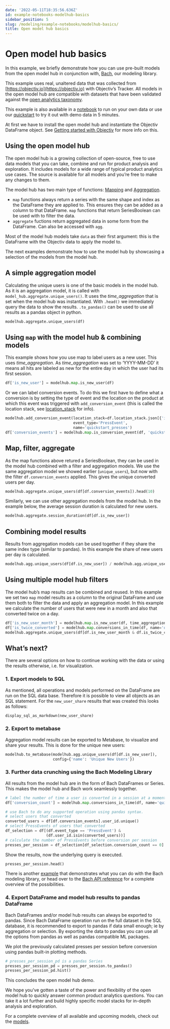 ```yaml
---
date: '2022-05-11T18:35:56.636Z'
id: example-notebooks-modelhub-basics
sidebar_position: 5
slug: /modeling/example-notebooks/modelhub-basics/
title: Open model hub basics
---
```


# Open model hub basics

In this example, we briefly demonstrate how you can use pre-built models from the open model hub in
conjunction with, [Bach](/modeling/bach/index.mdx), our modeling library.

This example uses real, unaltered data that was collected from [https://objectiv.io](https://objectiv.io) with Objectiv’s Tracker. All models
in the open model hub are compatible with datasets that have been validated against the
[open analytics taxonomy](https://objectiv.io/docs/taxonomy/).

This example is also available in a [notebook](https://github.com/objectiv/objectiv-analytics/blob/main/notebooks/model-hub-demo-notebook.ipynb)
to run on your own data or use our
[quickstart](https://objectiv.io/docs/home/quickstart-guide/) to try it out with demo data in 5 minutes.

At first we have to install the open model hub and instantiate the Objectiv DataFrame object. See
[Getting started with Objectiv](/modeling/example-notebooks/index.mdx) for more info on this.

## Using the open model hub

The open model hub is a growing collection of open-source, free to use data models that you can take,
combine and run for product analysis and exploration. It includes models for a wide range of typical product
analytics use cases. The source is available for all models and you’re free to make any changes to them.

The model hub has two main type of functions: [Mapping](/modeling/open-model-hub/models/Mapping/index.mdx) and
[Aggregation](/modeling/open-model-hub/models/Aggregation/index.mdx).

* `map` functions always return a series with the same shape and index as the DataFrame they are applied to.
This ensures they can be added as a column to that DataFrame. `map` functions that return SeriesBoolean can
be used with to filter the data.
* `aggregate` fuctions return aggregated data in some form from the DataFrame. Can also be accessed with
`agg`.

Most of the model hub models take `data` as their first argument: this is the DataFrame with the Objectiv data to apply the model to.

The next examples demonstrate how to use the model hub by showcasing a selection of the models from the model hub.

## A simple aggregation model

Calculating the unique users is one of the basic models in the model hub. As it is an aggregation model, it is called with `model_hub.aggregate.unique_users()`. It uses the *time_aggregation* that is set when the model hub was instantiated. With `.head()` we immediately query the data to show the results. `.to_pandas()` can be used to use all results as a pandas object in python.

```python
modelhub.aggregate.unique_users(df)
```

## Using `map` with the model hub & combining models

This example shows how you use map to label users as a new user. This uses *time_aggregation*. As *time_aggregation* was set to ‘YYYY-MM-DD’ it means all hits are labeled as new for the entire day in which the user had its first session.

```python
df['is_new_user'] = modelhub.map.is_new_user(df)
```

Or we can label conversion events. To do this we first have to define what a conversion is by setting the
type of event and the location on the product at which this event was triggered with `add_conversion_event`
(this is called the location stack, see [location_stack](/modeling/example-notebooks/open-taxonomy.mdx) for info).

```python
modelhub.add_conversion_event(location_stack=df.location_stack.json[{'id': 'Quickstart Guide', '_type': 'LinkContext'}:],
                              event_type='PressEvent',
                              name='quickstart_presses')
df['conversion_events'] = modelhub.map.is_conversion_event(df, 'quickstart_presses')
```

## Map, filter, aggregate

As the map functions above retured a SeriesBoolean, they can be used in the model hub combined with a filter and aggregation models. We use the same aggregation model we showed earlier (`unique_users`), but now with the filter `df.conversion_events` applied. This gives the unique converted users per day.

```python
modelhub.aggregate.unique_users(df[df.conversion_events]).head(10)
```

Similarly, we can use other aggregation models from the model hub. In the example below, the average session duration is calculated for new users.

```python
modelhub.aggregate.session_duration(df[df.is_new_user])
```

## Combining model results

Results from aggregation models can be used together if they share the same index type (similar to pandas). In this example the share of new users per day is calculated.

```python
modelhub.agg.unique_users(df[df.is_new_user]) / modelhub.agg.unique_users(df)
```

## Using multiple model hub filters

The model hub’s map results can be combined and reused. In this example we set two `map` model results as a column to the original DataFrame and use them both to filter the data and apply an aggregation model.
In this example we calculate the number of users that were new in a month and also that converted twice on a day.

```python
df['is_new_user_month'] = modelhub.map.is_new_user(df, time_aggregation = 'YYYY-MM')
df['is_twice_converted'] = modelhub.map.conversions_in_time(df, name='quickstart_presses')==2
modelhub.aggregate.unique_users(df[df.is_new_user_month & df.is_twice_converted]).head()
```

## What’s next?

There are several options on how to continue working with the data or using the results otherwise, i.e. for visualization.

### 1. Export models to SQL

As mentioned, all operations and models performed on the DataFrame are run on the SQL data base. Therefore it is possible to view all objects as an SQL statement. For the `new_user_share` results that was created this looks as follows:

```python
display_sql_as_markdown(new_user_share)
```

### 2. Export to metabase

Aggregation model results can be exported to Metabase, to visualize and share your results. This is done for the unique new users:

```python
modelhub.to_metabase(modelhub.agg.unique_users(df[df.is_new_user]),
                     config={'name': 'Unique New Users'})
```

### 3. Further data crunching using the Bach Modeling Library

All results from the model hub are in the form of Bach DataFrames or Series. This makes the model hub and Bach work seamlessly together.

```python
# label the number of time a user is converted in a session at a moment using the model hub.
df['conversion_count'] = modelhub.map.conversions_in_time(df, name='quickstart_presses')

# use Bach to do any supported operation using pandas syntax.
# select users that converted
converted_users = df[df.conversion_events].user_id.unique()
# select PressEvents of users that converted
df_selection = df[(df.event_type == 'PressEvent') &
                  (df.user_id.isin(converted_users))]
# calculate the number of PressEvents before conversion per session
presses_per_session = df_selection[df_selection.conversion_count == 0].groupby('session_id').session_hit_number.count()
```

Show the results, now the underlying query is executed.

```python
presses_per_session.head()
```

There is another [example](/modeling/bach/examples.mdx) that demonstrates what you can do with the Bach modeling
library, or head over to the [Bach API reference](/modeling/bach/api-reference/index.mdx) for a complete overview of the possibilities.

### 4. Export DataFrame and model hub results to pandas DataFrame

Bach DataFrames and/or model hub results can always be exported to pandas. Since Bach DataFrame operation run on the full dataset in the SQL database, it is recommended to export to pandas if data small enough; ie by aggregation or selection.
By exporting the data to pandas you can use all the options from pandas as well as pandas compatible ML packages.

We plot the previously calculated presses per session before conversion using pandas built-in plotting methods.

```python
# presses_per_session_pd is a pandas Series
presses_per_session_pd = presses_per_session.to_pandas()
presses_per_session_pd.hist()
```

This concludes the open model hub demo.

We hope you’ve gotten a taste of the power and flexibility of the open model hub to quickly answer common product analytics questions. You can take it a lot further and build highly specific model stacks for in-depth analysis and exploration.

For a complete overview of all available and upcoming models, check out the [models](/modeling/open-model-hub/models/index.mdx).
